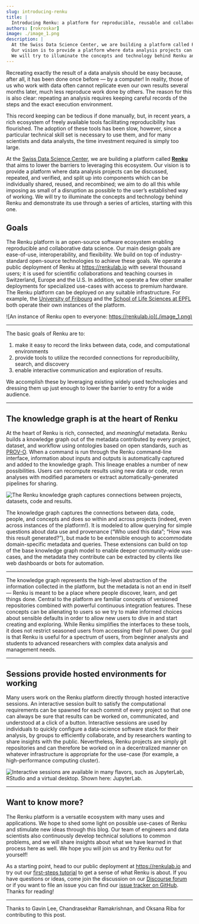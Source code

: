 ```yaml
---
slug: introducing-renku
title: |
  Introducing Renku: a platform for reproducible, reusable and collaborative data science
authors: [rokroskar]
image: ./image_1.png
description: |
  At the Swiss Data Science Center, we are building a platform called Renku that aims to lower the barriers to leveraging this ecosystem.
  Our vision is to provide a platform where data analysis projects can be discussed, repeated, and verified, and split up into components which can be individually shared, reused, and recombined; we aim to do all this while imposing as small of a disruption as possible to the user’s established way of working.
  We will try to illuminate the concepts and technology behind Renku and demonstrate its use through a series of articles, starting with this one.
---
```


Recreating exactly the result of a data analysis should be easy because, after all, it has been done once before — by a computer! In reality, those of us who work with data often cannot replicate even our own results several months later, much less reproduce work done by others. The reason for this is also clear: repeating an analysis requires keeping careful records of the steps and the exact execution environment.

This record keeping can be tedious if done manually, but, in recent years, a rich ecosystem of freely available tools facilitating reproducibility has flourished. The adoption of these tools has been slow, however, since a particular technical skill set is necessary to use them, and for many scientists and data analysts, the time investment required is simply too large.

At the [Swiss Data Science Center](https://datascience.ch/), we are building a platform called [**Renku**](https://renkulab.io/) that aims to lower the barriers to leveraging this ecosystem. Our vision is to provide a platform where data analysis projects can be discussed, repeated, and verified, and split up into components which can be individually shared, reused, and recombined; we aim to do all this while imposing as small of a disruption as possible to the user’s established way of working. We will try to illuminate the concepts and technology behind Renku and demonstrate its use through a series of articles, starting with this one.

<!-- truncate -->

## Goals

The Renku platform is an open-source software ecosystem enabling reproducible and collaborative data science. Our main design goals are ease-of-use, interoperability, and flexibility. We build on top of industry-standard open-source technologies to achieve these goals. We operate a public deployment of Renku at https://renkulab.io with several thousand users; it is used for scientific collaborations and teaching courses in Switzerland, Europe and the U.S. In addition, we operate a few other smaller deployments for specialized use-cases with access to premium hardware. The Renku platform can be deployed on any suitable infrastructure. For example, the [University of Fribourg](https://www.unifr.ch/home/en/) and the [School of Life Sciences at EPFL](https://www.epfl.ch/schools/sv/) both operate their own instances of the platform.

![An instance of Renku open to everyone: https://renkulab.io](./image_1.png)

---

The basic goals of Renku are to:

1. make it easy to record the links between data, code, and computational environments
2. provide tools to utilize the recorded connections for reproducibility, search, and discovery
3. enable interactive communication and exploration of results.

We accomplish these by leveraging existing widely used technologies and dressing them up just enough to lower the barrier to entry for a wide audience.

---

## The knowledge graph is at the heart of Renku

At the heart of Renku is rich, connected, and _meaningful_ metadata. Renku builds a knowledge graph out of the metadata contributed by every project, dataset, and workflow using ontologies based on open standards, such as [PROV-O](https://www.w3.org/TR/prov-o/). When a command is run through the Renku command-line interface, information about inputs and outputs is automatically captured and added to the knowledge graph. This lineage enables a number of new possibilities. Users can recompute results using new data or code, rerun analyses with modified parameters or extract automatically-generated pipelines for sharing.

![The Renku knowledge graph captures connections between projects, datasets, code and results.](./image_2.png)

The knowledge graph captures the connections between data, code, people, and concepts and does so within and across projects (indeed, even across instances of the platform!). It is modeled to allow querying for simple questions about data use and provenance (“Who used this data”; “How was this result generated?”), but made to be extensible enough to accommodate domain-specific metadata and queries. These extensions can build on top of the base knowledge graph model to enable deeper community-wide use-cases, and the metadata they contribute can be extracted by clients like web dashboards or bots for automation.

---

The knowledge graph represents the high-level abstraction of the information collected in the platform, but the metadata is not an end in itself — Renku is meant to be a place where people discover, learn, and get things done. Central to the platform are familiar concepts of versioned repositories combined with powerful continuous integration features. These concepts can be alienating to users so we try to make informed choices about sensible defaults in order to allow new users to dive in and start creating and exploring. While Renku simplifies the interfaces to these tools, it does not restrict seasoned users from accessing their full power. Our goal is that Renku is useful for a spectrum of users, from beginner analysts and students to advanced researchers with complex data analysis and management needs.

---

## Sessions provide hosted environments for working

Many users work on the Renku platform directly through hosted interactive sessions. An interactive session built to satisfy the computational requirements can be spawned for each commit of every project so that one can always be sure that results can be worked on, communicated, and understood at a click of a button. Interactive sessions are used by individuals to quickly configure a data-science software stack for their analysis, by groups to efficiently collaborate, and by researchers wanting to share insights with the public. Nevertheless, Renku projects are simply git repositories and can therefore be worked on in a decentralized manner on whatever infrastructure is appropriate for the use-case (for example, a high-performance computing cluster).

![Interactive sessions are available in many flavors, such as JupyterLab, RStudio and a virtual desktop. Shown here: JupyterLab.](./image_3.png)

---

## Want to know more?

The Renku platform is a versatile ecosystem with many uses and applications. We hope to shed some light on possible use-cases of Renku and stimulate new ideas through this blog. Our team of engineers and data scientists also continuously develop technical solutions to common problems, and we will share insights about what we have learned in that process here as well. We hope you will join us and try Renku out for yourself!

As a starting point, head to our public deployment at https://renkulab.io and try out our [first-steps tutorial](https://renku.readthedocs.io/en/latest/tutorials/01_firststeps.html) to get a sense of what Renku is about. If you have questions or ideas, come join the discussion on our [Discourse forum](https://renku.discourse.group/) or if you want to file an issue you can find our [issue tracker on GitHub](https://github.com/swissDataScienceCenter/renku). Thanks for reading!

---

Thanks to Gavin Lee, Chandrasekhar Ramakrishnan, and Oksana Riba for contributing to this post.
